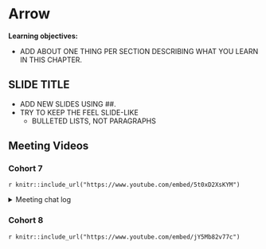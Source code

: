 # Arrow

**Learning objectives:**

- ADD ABOUT ONE THING PER SECTION DESCRIBING WHAT YOU LEARN IN THIS CHAPTER.

## SLIDE TITLE

- ADD NEW SLIDES USING ##. 
- TRY TO KEEP THE FEEL SLIDE-LIKE
  - BULLETED LISTS, NOT PARAGRAPHS

## Meeting Videos

### Cohort 7

`r knitr::include_url("https://www.youtube.com/embed/5t0xD2XsKYM")`

<details>
  <summary> Meeting chat log </summary>
```
00:04:06	Oluwafemi Oyedele:	Hi Tim, Good Evening!!!
00:04:46	Tim Newby:	Good evening - I’m struggling with a new webcam so not sure if sound/video will be working for me tonight!
00:04:49	Oluwafemi Oyedele:	Let us wait a few minute for others to join!!!
00:05:08	Oluwafemi Oyedele:	No problem!!!
00:05:22	Oluwafemi Oyedele:	You can use the chat!!!
00:11:49	Oluwafemi Oyedele:	start
00:21:08	Oluwafemi Oyedele:	https://tidyr.tidyverse.org/reference/unnest_wider.html
00:21:21	Oluwafemi Oyedele:	https://tidyr.tidyverse.org/reference/unnest_longer.html
00:52:48	Oluwafemi Oyedele:	stop
```
</details>

### Cohort 8

`r knitr::include_url("https://www.youtube.com/embed/jY5Mb82v77c")`

